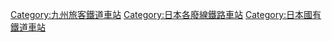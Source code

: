 {{DEFAULTSORT:Kamiyamada}}

[[Category:九州旅客鐵道車站|Category:九州旅客鐵道車站]]
[[Category:日本各廢線鐵路車站|Category:日本各廢線鐵路車站]]
[[Category:日本國有鐵道車站|Category:日本國有鐵道車站]]